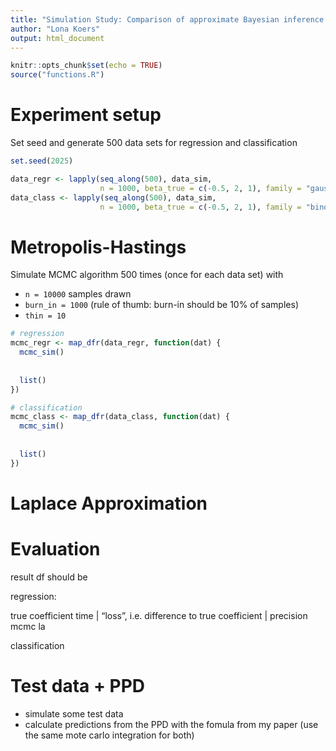 ```yaml
---
title: "Simulation Study: Comparison of approximate Bayesian inference methods"
author: "Lona Koers"
output: html_document
---
```


```r
knitr::opts_chunk$set(echo = TRUE)
source("functions.R")
```

# Experiment setup

Set seed and generate 500 data sets for regression and classification

```r
set.seed(2025)

data_regr <- lapply(seq_along(500), data_sim,
                    n = 1000, beta_true = c(-0.5, 2, 1), family = "gaussian") 
data_class <- lapply(seq_along(500), data_sim,
                    n = 1000, beta_true = c(-0.5, 2, 1), family = "binomial")
```

# Metropolis-Hastings

Simulate MCMC algorithm 500 times (once for each data set) with

- `n = 10000` samples drawn
- `burn_in = 1000` (rule of thumb: burn-in should be 10% of samples)
- `thin = 10`

```r
# regression
mcmc_regr <- map_dfr(data_regr, function(dat) {
  mcmc_sim()
  
  
  list()
})

# classification
mcmc_class <- map_dfr(data_class, function(dat) {
  mcmc_sim()
  
  
  list()
})
```




# Laplace Approximation


# Evaluation

result df should be


regression:

true coefficient
      time | "loss", i.e. difference to true coefficient | precision
mcmc
la



classification


# Test data + PPD

- simulate some test data 
- calculate predictions from the PPD with the fomula from my paper (use the same mote carlo integration for both)

